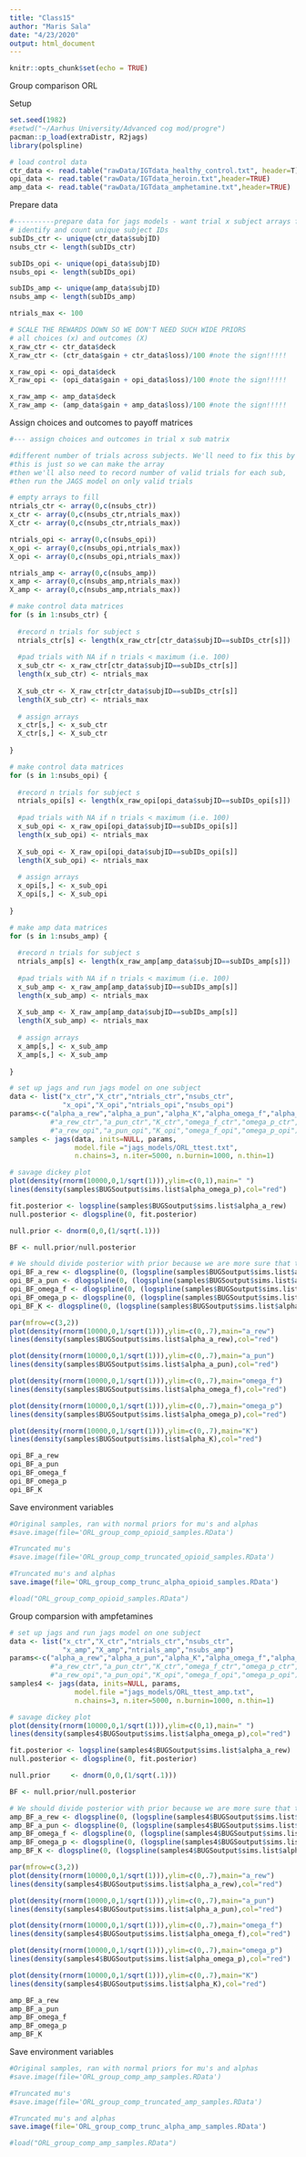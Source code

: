 ```yaml
---
title: "Class15"
author: "Maris Sala"
date: "4/23/2020"
output: html_document
---
```


```r
knitr::opts_chunk$set(echo = TRUE)
```

Group comparison ORL

Setup
```r
set.seed(1982)
#setwd("~/Aarhus University/Advanced cog mod/progre")
pacman::p_load(extraDistr, R2jags)
library(polspline)

# load control data
ctr_data <- read.table("rawData/IGTdata_healthy_control.txt", header=T)
opi_data <- read.table("rawData/IGTdata_heroin.txt",header=TRUE)
amp_data <- read.table("rawData/IGTdata_amphetamine.txt",header=TRUE)
```

Prepare data
```r
#----------prepare data for jags models - want trial x subject arrays for choice, gain, and loss ----
# identify and count unique subject IDs
subIDs_ctr <- unique(ctr_data$subjID)
nsubs_ctr <- length(subIDs_ctr)

subIDs_opi <- unique(opi_data$subjID)
nsubs_opi <- length(subIDs_opi)

subIDs_amp <- unique(amp_data$subjID)
nsubs_amp <- length(subIDs_amp)

ntrials_max <- 100

# SCALE THE REWARDS DOWN SO WE DON'T NEED SUCH WIDE PRIORS
# all choices (x) and outcomes (X)
x_raw_ctr <- ctr_data$deck
X_raw_ctr <- (ctr_data$gain + ctr_data$loss)/100 #note the sign!!!!!

x_raw_opi <- opi_data$deck
X_raw_opi <- (opi_data$gain + opi_data$loss)/100 #note the sign!!!!!

x_raw_amp <- amp_data$deck
X_raw_amp <- (amp_data$gain + amp_data$loss)/100 #note the sign!!!!!
```

Assign choices and outcomes to payoff matrices

```r
#--- assign choices and outcomes in trial x sub matrix

#different number of trials across subjects. We'll need to fix this by padding arrays of < 100
#this is just so we can make the array
#then we'll also need to record number of valid trials for each sub, 
#then run the JAGS model on only valid trials

# empty arrays to fill
ntrials_ctr <- array(0,c(nsubs_ctr))
x_ctr <- array(0,c(nsubs_ctr,ntrials_max))
X_ctr <- array(0,c(nsubs_ctr,ntrials_max))

ntrials_opi <- array(0,c(nsubs_opi))
x_opi <- array(0,c(nsubs_opi,ntrials_max))
X_opi <- array(0,c(nsubs_opi,ntrials_max))

ntrials_amp <- array(0,c(nsubs_amp))
x_amp <- array(0,c(nsubs_amp,ntrials_max))
X_amp <- array(0,c(nsubs_amp,ntrials_max))

# make control data matrices
for (s in 1:nsubs_ctr) {
  
  #record n trials for subject s
  ntrials_ctr[s] <- length(x_raw_ctr[ctr_data$subjID==subIDs_ctr[s]])
  
  #pad trials with NA if n trials < maximum (i.e. 100)
  x_sub_ctr <- x_raw_ctr[ctr_data$subjID==subIDs_ctr[s]] 
  length(x_sub_ctr) <- ntrials_max
  
  X_sub_ctr <- X_raw_ctr[ctr_data$subjID==subIDs_ctr[s]] 
  length(X_sub_ctr) <- ntrials_max
  
  # assign arrays
  x_ctr[s,] <- x_sub_ctr
  X_ctr[s,] <- X_sub_ctr
  
}

# make control data matrices
for (s in 1:nsubs_opi) {
  
  #record n trials for subject s
  ntrials_opi[s] <- length(x_raw_opi[opi_data$subjID==subIDs_opi[s]])
  
  #pad trials with NA if n trials < maximum (i.e. 100)
  x_sub_opi <- x_raw_opi[opi_data$subjID==subIDs_opi[s]] 
  length(x_sub_opi) <- ntrials_max
  
  X_sub_opi <- X_raw_opi[opi_data$subjID==subIDs_opi[s]] 
  length(X_sub_opi) <- ntrials_max
  
  # assign arrays
  x_opi[s,] <- x_sub_opi
  X_opi[s,] <- X_sub_opi
  
}

# make amp data matrices
for (s in 1:nsubs_amp) {
  
  #record n trials for subject s
  ntrials_amp[s] <- length(x_raw_amp[amp_data$subjID==subIDs_amp[s]])
  
  #pad trials with NA if n trials < maximum (i.e. 100)
  x_sub_amp <- x_raw_amp[amp_data$subjID==subIDs_amp[s]] 
  length(x_sub_amp) <- ntrials_max
  
  X_sub_amp <- X_raw_amp[amp_data$subjID==subIDs_amp[s]] 
  length(X_sub_amp) <- ntrials_max
  
  # assign arrays
  x_amp[s,] <- x_sub_amp
  X_amp[s,] <- X_sub_amp
  
}
```

```r
# set up jags and run jags model on one subject
data <- list("x_ctr","X_ctr","ntrials_ctr","nsubs_ctr",
             "x_opi","X_opi","ntrials_opi","nsubs_opi") 
params<-c("alpha_a_rew","alpha_a_pun","alpha_K","alpha_omega_f","alpha_omega_p")#,
          #"a_rew_ctr","a_pun_ctr","K_ctr","omega_f_ctr","omega_p_ctr",
          #"a_rew_opi","a_pun_opi","K_opi","omega_f_opi","omega_p_opi")
samples <- jags(data, inits=NULL, params,
                model.file ="jags_models/ORL_ttest.txt",
                n.chains=3, n.iter=5000, n.burnin=1000, n.thin=1)

```

```r
# savage dickey plot
plot(density(rnorm(10000,0,1/sqrt(1))),ylim=c(0,1),main=" ")
lines(density(samples$BUGSoutput$sims.list$alpha_omega_p),col="red")

fit.posterior <- logspline(samples$BUGSoutput$sims.list$alpha_a_rew)
null.posterior <- dlogspline(0, fit.posterior)

null.prior <- dnorm(0,0,(1/sqrt(.1)))                   

BF <- null.prior/null.posterior

# We should divide posterior with prior because we are more sure that there is no difference between the groups (based on the plots below)
opi_BF_a_rew <- dlogspline(0, (logspline(samples$BUGSoutput$sims.list$alpha_a_rew))) / dnorm(0,0,(1/sqrt(1)))
opi_BF_a_pun <- dlogspline(0, (logspline(samples$BUGSoutput$sims.list$alpha_a_pun))) / dnorm(0,0,(1/sqrt(1)))
opi_BF_omega_f <- dlogspline(0, (logspline(samples$BUGSoutput$sims.list$alpha_omega_f))) / dnorm(0,0,(1/sqrt(1)))
opi_BF_omega_p <- dlogspline(0, (logspline(samples$BUGSoutput$sims.list$alpha_omega_p))) / dnorm(0,0,(1/sqrt(1)))
opi_BF_K <- dlogspline(0, (logspline(samples$BUGSoutput$sims.list$alpha_K))) / dnorm(0,0,(1/sqrt(1)))

par(mfrow=c(3,2))
plot(density(rnorm(10000,0,1/sqrt(1))),ylim=c(0,.7),main="a_rew")
lines(density(samples$BUGSoutput$sims.list$alpha_a_rew),col="red")

plot(density(rnorm(10000,0,1/sqrt(1))),ylim=c(0,.7),main="a_pun")
lines(density(samples$BUGSoutput$sims.list$alpha_a_pun),col="red")

plot(density(rnorm(10000,0,1/sqrt(1))),ylim=c(0,.7),main="omega_f")
lines(density(samples$BUGSoutput$sims.list$alpha_omega_f),col="red")

plot(density(rnorm(10000,0,1/sqrt(1))),ylim=c(0,.7),main="omega_p")
lines(density(samples$BUGSoutput$sims.list$alpha_omega_p),col="red")

plot(density(rnorm(10000,0,1/sqrt(1))),ylim=c(0,.7),main="K")
lines(density(samples$BUGSoutput$sims.list$alpha_K),col="red")

opi_BF_a_rew
opi_BF_a_pun
opi_BF_omega_f
opi_BF_omega_p
opi_BF_K

```

Save environment variables
```r
#Original samples, ran with normal priors for mu's and alphas
#save.image(file='ORL_group_comp_opioid_samples.RData')

#Truncated mu's
#save.image(file='ORL_group_comp_truncated_opioid_samples.RData')

#Truncated mu's and alphas
save.image(file='ORL_group_comp_trunc_alpha_opioid_samples.RData')

#load("ORL_group_comp_opioid_samples.RData")
```

Group comparsion with ampfetamines
```r
# set up jags and run jags model on one subject
data <- list("x_ctr","X_ctr","ntrials_ctr","nsubs_ctr",
             "x_amp","X_amp","ntrials_amp","nsubs_amp") 
params<-c("alpha_a_rew","alpha_a_pun","alpha_K","alpha_omega_f","alpha_omega_p")#,
          #"a_rew_ctr","a_pun_ctr","K_ctr","omega_f_ctr","omega_p_ctr",
          #"a_rew_opi","a_pun_opi","K_opi","omega_f_opi","omega_p_opi")
samples4 <- jags(data, inits=NULL, params,
                model.file ="jags_models/ORL_ttest_amp.txt",
                n.chains=3, n.iter=5000, n.burnin=1000, n.thin=1)
```

 
```r
# savage dickey plot
plot(density(rnorm(10000,0,1/sqrt(1))),ylim=c(0,1),main=" ")
lines(density(samples4$BUGSoutput$sims.list$alpha_omega_p),col="red")

fit.posterior <- logspline(samples4$BUGSoutput$sims.list$alpha_a_rew)
null.posterior <- dlogspline(0, fit.posterior)

null.prior     <- dnorm(0,0,(1/sqrt(.1)))                   

BF <- null.prior/null.posterior

# We should divide posterior with prior because we are more sure that there is no difference between the groups (based on the plots below)
amp_BF_a_rew <- dlogspline(0, (logspline(samples4$BUGSoutput$sims.list$alpha_a_rew))) / dnorm(0,0,(1/sqrt(1)))
amp_BF_a_pun <- dlogspline(0, (logspline(samples4$BUGSoutput$sims.list$alpha_a_pun))) / dnorm(0,0,(1/sqrt(1)))
amp_BF_omega_f <- dlogspline(0, (logspline(samples4$BUGSoutput$sims.list$alpha_omega_f))) / dnorm(0,0,(1/sqrt(1)))
amp_BF_omega_p <- dlogspline(0, (logspline(samples4$BUGSoutput$sims.list$alpha_omega_p))) / dnorm(0,0,(1/sqrt(1)))
amp_BF_K <- dlogspline(0, (logspline(samples4$BUGSoutput$sims.list$alpha_K))) / dnorm(0,0,(1/sqrt(1)))

par(mfrow=c(3,2))
plot(density(rnorm(10000,0,1/sqrt(1))),ylim=c(0,.7),main="a_rew")
lines(density(samples4$BUGSoutput$sims.list$alpha_a_rew),col="red")

plot(density(rnorm(10000,0,1/sqrt(1))),ylim=c(0,.7),main="a_pun")
lines(density(samples4$BUGSoutput$sims.list$alpha_a_pun),col="red")

plot(density(rnorm(10000,0,1/sqrt(1))),ylim=c(0,.7),main="omega_f")
lines(density(samples4$BUGSoutput$sims.list$alpha_omega_f),col="red")

plot(density(rnorm(10000,0,1/sqrt(1))),ylim=c(0,.7),main="omega_p")
lines(density(samples4$BUGSoutput$sims.list$alpha_omega_p),col="red")

plot(density(rnorm(10000,0,1/sqrt(1))),ylim=c(0,.7),main="K")
lines(density(samples4$BUGSoutput$sims.list$alpha_K),col="red")

amp_BF_a_rew
amp_BF_a_pun
amp_BF_omega_f
amp_BF_omega_p
amp_BF_K

```

Save environment variables
```r
#Original samples, ran with normal priors for mu's and alphas
#save.image(file='ORL_group_comp_amp_samples.RData')

#Truncated mu's
#save.image(file='ORL_group_comp_truncated_amp_samples.RData')

#Truncated mu's and alphas
save.image(file='ORL_group_comp_trunc_alpha_amp_samples.RData')

#load("ORL_group_comp_amp_samples.RData")
```
